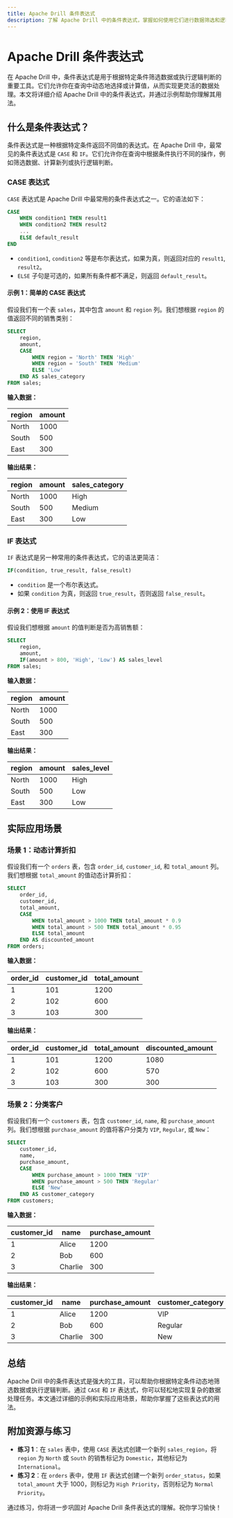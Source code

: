 ```yaml
---
title: Apache Drill 条件表达式
description: 了解 Apache Drill 中的条件表达式，掌握如何使用它们进行数据筛选和逻辑判断。本文适合初学者，包含详细的解释、代码示例和实际应用场景。
---
```


# Apache Drill 条件表达式

在 Apache Drill 中，条件表达式是用于根据特定条件筛选数据或执行逻辑判断的重要工具。它们允许你在查询中动态地选择或计算值，从而实现更灵活的数据处理。本文将详细介绍 Apache Drill 中的条件表达式，并通过示例帮助你理解其用法。

## 什么是条件表达式？

条件表达式是一种根据特定条件返回不同值的表达式。在 Apache Drill 中，最常见的条件表达式是 `CASE` 和 `IF`。它们允许你在查询中根据条件执行不同的操作，例如筛选数据、计算新列或执行逻辑判断。

### CASE 表达式

`CASE` 表达式是 Apache Drill 中最常用的条件表达式之一。它的语法如下：

```sql
CASE
    WHEN condition1 THEN result1
    WHEN condition2 THEN result2
    ...
    ELSE default_result
END
```

- `condition1`, `condition2` 等是布尔表达式，如果为真，则返回对应的 `result1`, `result2`。
- `ELSE` 子句是可选的，如果所有条件都不满足，则返回 `default_result`。

#### 示例 1：简单的 CASE 表达式

假设我们有一个表 `sales`，其中包含 `amount` 和 `region` 列。我们想根据 `region` 的值返回不同的销售类别：

```sql
SELECT
    region,
    amount,
    CASE
        WHEN region = 'North' THEN 'High'
        WHEN region = 'South' THEN 'Medium'
        ELSE 'Low'
    END AS sales_category
FROM sales;
```

**输入数据：**

| region | amount |
|--------|--------|
| North  | 1000   |
| South  | 500    |
| East   | 300    |

**输出结果：**

| region | amount | sales_category |
|--------|--------|----------------|
| North  | 1000   | High           |
| South  | 500    | Medium         |
| East   | 300    | Low            |

### IF 表达式

`IF` 表达式是另一种常用的条件表达式，它的语法更简洁：

```sql
IF(condition, true_result, false_result)
```

- `condition` 是一个布尔表达式。
- 如果 `condition` 为真，则返回 `true_result`，否则返回 `false_result`。

#### 示例 2：使用 IF 表达式

假设我们想根据 `amount` 的值判断是否为高销售额：

```sql
SELECT
    region,
    amount,
    IF(amount > 800, 'High', 'Low') AS sales_level
FROM sales;
```

**输入数据：**

| region | amount |
|--------|--------|
| North  | 1000   |
| South  | 500    |
| East   | 300    |

**输出结果：**

| region | amount | sales_level |
|--------|--------|-------------|
| North  | 1000   | High        |
| South  | 500    | Low         |
| East   | 300    | Low         |

## 实际应用场景

### 场景 1：动态计算折扣

假设我们有一个 `orders` 表，包含 `order_id`, `customer_id`, 和 `total_amount` 列。我们想根据 `total_amount` 的值动态计算折扣：

```sql
SELECT
    order_id,
    customer_id,
    total_amount,
    CASE
        WHEN total_amount > 1000 THEN total_amount * 0.9
        WHEN total_amount > 500 THEN total_amount * 0.95
        ELSE total_amount
    END AS discounted_amount
FROM orders;
```

**输入数据：**

| order_id | customer_id | total_amount |
|----------|-------------|--------------|
| 1        | 101         | 1200         |
| 2        | 102         | 600          |
| 3        | 103         | 300          |

**输出结果：**

| order_id | customer_id | total_amount | discounted_amount |
|----------|-------------|--------------|-------------------|
| 1        | 101         | 1200         | 1080              |
| 2        | 102         | 600          | 570               |
| 3        | 103         | 300          | 300               |

### 场景 2：分类客户

假设我们有一个 `customers` 表，包含 `customer_id`, `name`, 和 `purchase_amount` 列。我们想根据 `purchase_amount` 的值将客户分类为 `VIP`, `Regular`, 或 `New`：

```sql
SELECT
    customer_id,
    name,
    purchase_amount,
    CASE
        WHEN purchase_amount > 1000 THEN 'VIP'
        WHEN purchase_amount > 500 THEN 'Regular'
        ELSE 'New'
    END AS customer_category
FROM customers;
```

**输入数据：**

| customer_id | name   | purchase_amount |
|-------------|--------|-----------------|
| 1           | Alice  | 1200            |
| 2           | Bob    | 600             |
| 3           | Charlie| 300             |

**输出结果：**

| customer_id | name   | purchase_amount | customer_category |
|-------------|--------|-----------------|-------------------|
| 1           | Alice  | 1200            | VIP               |
| 2           | Bob    | 600             | Regular           |
| 3           | Charlie| 300             | New               |

## 总结

Apache Drill 中的条件表达式是强大的工具，可以帮助你根据特定条件动态地筛选数据或执行逻辑判断。通过 `CASE` 和 `IF` 表达式，你可以轻松地实现复杂的数据处理任务。本文通过详细的示例和实际应用场景，帮助你掌握了这些表达式的用法。

## 附加资源与练习

- **练习 1**：在 `sales` 表中，使用 `CASE` 表达式创建一个新列 `sales_region`，将 `region` 为 `North` 或 `South` 的销售标记为 `Domestic`，其他标记为 `International`。
- **练习 2**：在 `orders` 表中，使用 `IF` 表达式创建一个新列 `order_status`，如果 `total_amount` 大于 1000，则标记为 `High Priority`，否则标记为 `Normal Priority`。

通过练习，你将进一步巩固对 Apache Drill 条件表达式的理解。祝你学习愉快！